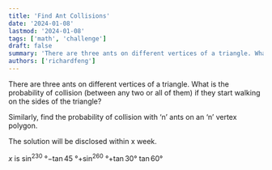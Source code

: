 ```yaml
---
title: 'Find Ant Collisions'
date: '2024-01-08'
lastmod: '2024-01-08'
tags: ['math', 'challenge']
draft: false
summary: 'There are three ants on different vertices of a triangle. What is the probability of colli­sion (between any two or all of them) if they start walking on the sides of the triangle?'
authors: ['richardfeng']
---
```


There are three ants on different vertices of a triangle. What is the probability of colli­sion (between any two or all of them) if they start walking on the sides of the triangle?

Similarly, find the probability of collision with ‘n’ ants on an ‘n’ vertex polygon.

The solution will be disclosed within x week.

$x$ is $\sin ^230$ &deg;$-\tan 45$ &deg;$+\sin ^260$ &deg;$+ \tan30$&deg; $\tan60$&deg;
